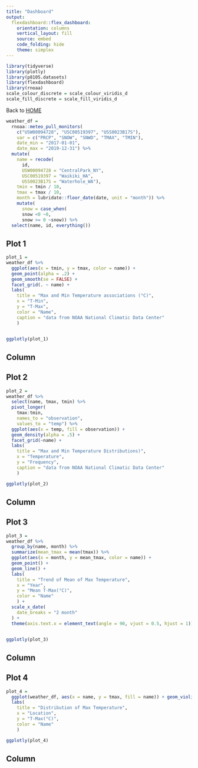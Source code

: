 ```yaml
---
title: "Dashboard"
output: 
  flexdashboard::flex_dashboard:
    orientation: columns
    vertical_layout: fill
    source: embed
    code_folding: hide
    theme: simplex
---
```


```r
library(tidyverse)
library(plotly)
library(p8105.datasets)
library(flexdashboard)
library(rnoaa)
scale_colour_discrete = scale_colour_viridis_d
scale_fill_discrete = scale_fill_viridis_d 
```

Back to [HOME](https://MefiMefi.github.io)

```r
weather_df = 
  rnoaa::meteo_pull_monitors(
    c("USW00094728", "USC00519397", "USS0023B17S"),
    var = c("PRCP", "SNOW", "SNWD", "TMAX", "TMIN"),
    date_min = "2017-01-01",
    date_max = "2019-12-31") %>%
  mutate(
    name = recode(
      id, 
      USW00094728 = "CentralPark_NY", 
      USC00519397 = "Waikiki_HA",
      USS0023B17S = "Waterhole_WA"),
    tmin = tmin / 10,
    tmax = tmax / 10,
    month = lubridate::floor_date(date, unit = "month")) %>%
    mutate(
      snow = case_when(
      snow <0 ~0,
      snow >= 0 ~snow)) %>% 
  select(name, id, everything())

```


## Plot 1

```r
plot_1 =
weather_df %>% 
  ggplot(aes(x = tmin, y = tmax, color = name)) + 
  geom_point(alpha = .2) + 
  geom_smooth(se = FALSE) + 
  facet_grid(. ~ name) +
  labs(
    title = "Max and Min Temperature associations (°C)",
    x = "T-Min",
    y = "T-Max",
    color = "Name",
    caption = "data from NOAA National Climatic Data Center"
    ) 


ggplotly(plot_1)
```

Column {data-width=400}
-----------------------------------------------------------------------

## Plot 2
```r
plot_2 =
weather_df %>%
  select(name, tmax, tmin) %>% 
  pivot_longer(
    tmax:tmin,
    names_to = "observation", 
    values_to = "temp") %>% 
  ggplot(aes(x = temp, fill = observation)) +
  geom_density(alpha = .5) + 
  facet_grid(~name) +
  labs(
    title = "Max and Min Temperature Distributions)",
    x = "Temperature",
    y = "Frequency",
    caption = "data from NOAA National Climatic Data Center"
    ) 

ggplotly(plot_2)
```

Column {data-width=400}
-----------------------------------------------------------------------

## Plot 3

```r
plot_3 = 
weather_df %>%
  group_by(name, month) %>%
  summarize(mean_tmax = mean(tmax)) %>%
  ggplot(aes(x = month, y = mean_tmax, color = name)) + 
  geom_point() + 
  geom_line() + 
  labs(
    title = "Trend of Mean of Max Temperature",
    x = "Year",
    y = "Mean T-Max(°C)",
    color = "Name"
    ) +
  scale_x_date(
    date_breaks = "2 month"
  ) +
  theme(axis.text.x = element_text(angle = 90, vjust = 0.5, hjust = 1))


ggplotly(plot_3) 
```

Column {data-width=400}
-----------------------------------------------------------------------

## Plot 4
```r
plot_4 =
  ggplot(weather_df, aes(x = name, y = tmax, fill = name)) + geom_violin(alpha = 0.5)+
  labs(
    title = "Distribution of Max Temperature",
    x = "Location",
    y = "T-Max(°C)",
    color = "Name"
    )

ggplotly(plot_4)
```

Column {data-width=400}
-----------------------------------------------------------------------


